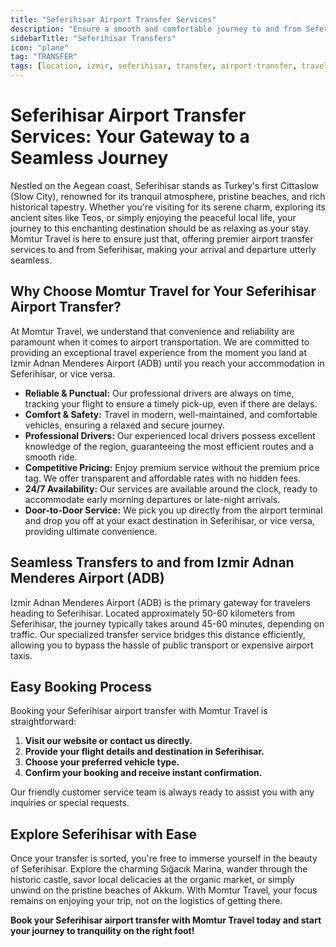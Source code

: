 ```yaml
---
title: "Seferihisar Airport Transfer Services"
description: "Ensure a smooth and comfortable journey to and from Seferihisar with Momtur Travel's reliable airport transfer services. Your stress-free start to a perfect vacation begins here."
sidebarTitle: "Seferihisar Transfers"
icon: "plane"
tag: "TRANSFER"
tags: [location, izmir, seferihisar, transfer, airport-transfer, travel]
---
```


# Seferihisar Airport Transfer Services: Your Gateway to a Seamless Journey

Nestled on the Aegean coast, Seferihisar stands as Turkey's first Cittaslow (Slow City), renowned for its tranquil atmosphere, pristine beaches, and rich historical tapestry. Whether you're visiting for its serene charm, exploring its ancient sites like Teos, or simply enjoying the peaceful local life, your journey to this enchanting destination should be as relaxing as your stay. Momtur Travel is here to ensure just that, offering premier airport transfer services to and from Seferihisar, making your arrival and departure utterly seamless.

## Why Choose Momtur Travel for Your Seferihisar Airport Transfer?

At Momtur Travel, we understand that convenience and reliability are paramount when it comes to airport transportation. We are committed to providing an exceptional travel experience from the moment you land at Izmir Adnan Menderes Airport (ADB) until you reach your accommodation in Seferihisar, or vice versa.

*   **Reliable & Punctual:** Our professional drivers are always on time, tracking your flight to ensure a timely pick-up, even if there are delays.
*   **Comfort & Safety:** Travel in modern, well-maintained, and comfortable vehicles, ensuring a relaxed and secure journey.
*   **Professional Drivers:** Our experienced local drivers possess excellent knowledge of the region, guaranteeing the most efficient routes and a smooth ride.
*   **Competitive Pricing:** Enjoy premium service without the premium price tag. We offer transparent and affordable rates with no hidden fees.
*   **24/7 Availability:** Our services are available around the clock, ready to accommodate early morning departures or late-night arrivals.
*   **Door-to-Door Service:** We pick you up directly from the airport terminal and drop you off at your exact destination in Seferihisar, or vice versa, providing ultimate convenience.

## Seamless Transfers to and from Izmir Adnan Menderes Airport (ADB)

Izmir Adnan Menderes Airport (ADB) is the primary gateway for travelers heading to Seferihisar. Located approximately 50-60 kilometers from Seferihisar, the journey typically takes around 45-60 minutes, depending on traffic. Our specialized transfer service bridges this distance efficiently, allowing you to bypass the hassle of public transport or expensive airport taxis.

## Easy Booking Process

Booking your Seferihisar airport transfer with Momtur Travel is straightforward:

1.  **Visit our website or contact us directly.**
2.  **Provide your flight details and destination in Seferihisar.**
3.  **Choose your preferred vehicle type.**
4.  **Confirm your booking and receive instant confirmation.**

Our friendly customer service team is always ready to assist you with any inquiries or special requests.

## Explore Seferihisar with Ease

Once your transfer is sorted, you're free to immerse yourself in the beauty of Seferihisar. Explore the charming Sığacık Marina, wander through the historic castle, savor local delicacies at the organic market, or simply unwind on the pristine beaches of Akkum. With Momtur Travel, your focus remains on enjoying your trip, not on the logistics of getting there.

**Book your Seferihisar airport transfer with Momtur Travel today and start your journey to tranquility on the right foot!**
